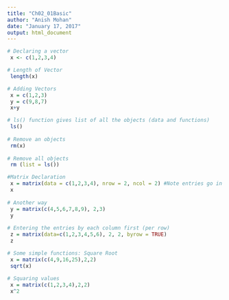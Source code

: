 ```yaml
---
title: "Ch02_01Basic"
author: "Anish Mohan"
date: "January 17, 2017"
output: html_document
---
```



```r
# Declaring a vector
 x <- c(1,2,3,4)

# Length of Vector
 length(x)

# Adding Vectors
 x = c(1,2,3)
 y = c(9,8,7)
 x+y
```

```r
# ls() function gives list of all the objects (data and functions)
 ls()
 
# Remove an objects
 rm(x)
 
# Remove all objects
 rm (list = ls())
```


```r
#Matrix Declaration
 x = matrix(data = c(1,2,3,4), nrow = 2, ncol = 2) #Note entries go in each row for the same column first
 x
 
# Another way
 y = matrix(c(4,5,6,7,8,9), 2,3)
 y
 
# Entering the entries by each column first (per row)
 z = matrix(data=c(1,2,3,4,5,6), 2, 2, byrow = TRUE)
 z
```

```r
# Some simple functions: Square Root
 x = matrix(c(4,9,16,25),2,2)
 sqrt(x)
 
# Squaring values
 x = matrix(c(1,2,3,4),2,2)
 x^2
```

